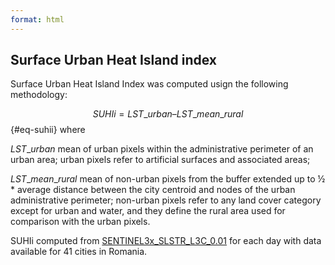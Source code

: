 ```yaml
---
format: html
---
```


## Surface Urban Heat Island index

Surface Urban Heat Island Index was computed usign the following methodology:

$$
SUHIi = LST\_urban – LST\_mean\_rural
$$ {#eq-suhii} where

$LST\_urban$ mean of urban pixels within the administrative perimeter of an urban area; urban pixels refer to artificial surfaces and associated areas;

$LST\_mean\_rural$ mean of non-urban pixels from the buffer extended up to ½ * average distance between the city centroid and nodes of the urban administrative perimeter; non-urban pixels refer to any land cover category except for urban and water, and they define the rural area used for comparison with the urban pixels.

SUHIi computed from <a href="https://admin.climate.esa.int/media/documents/LST-CCI-D4.3-PUG_-_i2r0_-_Product_User_Guide.pdf" target="_blank">SENTINEL3x_SLSTR_L3C_0.01</a> for each day with data available for 41 cities in Romania.
